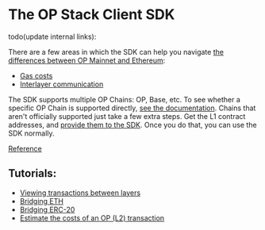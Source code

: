 # The OP Stack Client SDK

todo(update internal links):

There are a few areas in which the SDK can help you navigate [the differences between OP Mainnet and Ethereum](../developers/build/differences/):

- [Gas costs](../developers/build/transaction-fees.md)
- [Interlayer communication](../developers/bridge/basics.md)

The SDK supports multiple OP Chains: OP, Base, etc.
To see whether a specific OP Chain is supported directly, [see the documentation](https://sdk.optimism.io/enums/l2chainid).
Chains that aren't officially supported just take a few extra steps.
Get the L1 contract addresses, and [provide them to the SDK](https://stack.optimism.io/docs/build/sdk/#contract-addresses).
Once you do that, you can use the SDK normally.

[Reference](https://sdk.optimism.io/)

## Tutorials:
- [Viewing transactions between layers](https://github.com/ethereum-optimism/optimism-tutorial/tree/main/sdk-view-tx)
- [Bridging ETH](https://github.com/ethereum-optimism/optimism-tutorial/tree/main/cross-dom-bridge-eth)
- [Bridging ERC-20](https://github.com/ethereum-optimism/optimism-tutorial/tree/main/cross-dom-bridge-erc20)
- [Estimate the costs of an OP (L2) transaction](https://github.com/ethereum-optimism/optimism-tutorial/tree/main/sdk-estimate-gas)